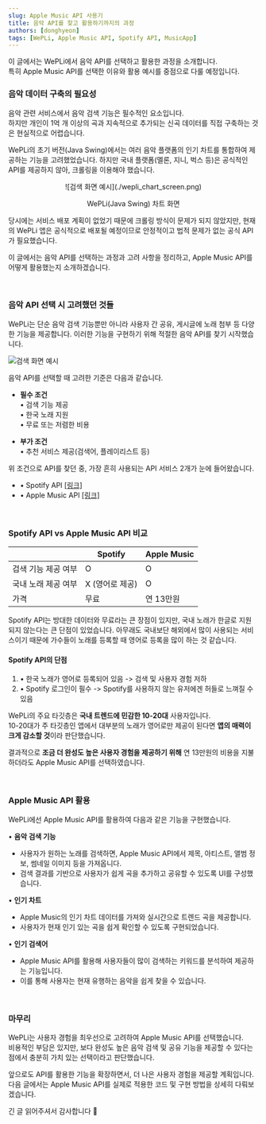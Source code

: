 ```yaml
---
slug: Apple Music API 사용기
title: 음악 API를 찾고 활용하기까지의 과정
authors: [donghyeon]
tags: [WePLi, Apple Music API, Spotify API, MusicApp]
---
```


<!-- truncate -->

이 글에서는 WePLi에서 음악 API를 선택하고 활용한 과정을 소개합니다.  
특히 Apple Music API를 선택한 이유와 활용 예시를 중점으로 다룰 예정입니다.

### 음악 데이터 구축의 필요성

음악 관련 서비스에서 음악 검색 기능은 필수적인 요소입니다.  
하지만 개인이 1억 개 이상의 곡과 지속적으로 추가되는 신곡 데이터를 직접 구축하는 것은 현실적으로 어렵습니다.

WePLi의 초기 버전(Java Swing)에서는 여러 음악 플랫폼의 인기 차트를 통합하여 제공하는 기능을 고려했었습니다. 하지만 국내 플랫폼(멜론, 지니, 벅스 등)은 공식적인 API를 제공하지 않아, 크롤링을 이용해야 했습니다.

<div align="center">
    ![검색 화면 예시](./wepli_chart_screen.png)
    <p align="center">
        WePLi(Java Swing) 차트 화면
    </p>
</div>

당시에는 서비스 배포 계획이 없었기 때문에 크롤링 방식이 문제가 되지 않았지만, 현재의 WePLi 앱은 공식적으로 배포될 예정이므로 안정적이고 법적 문제가 없는 공식 API가 필요했습니다.

이 글에서는 음악 API를 선택하는 과정과 고려 사항을 정리하고, Apple Music API를 어떻게 활용했는지 소개하겠습니다.

<br/>

### 음악 API 선택 시 고려했던 것들

WePLi는 단순 음악 검색 기능뿐만 아니라 사용자 간 공유, 게시글에 노래 첨부 등 다양한 기능을 제공합니다.
이러한 기능을 구현하기 위해 적절한 음악 API를 찾기 시작했습니다.

![검색 화면 예시](./search_screen.png)

음악 API를 선택할 때 고려한 기준은 다음과 같습니다.

- **필수 조건**  
• 검색 기능 제공  
• 한국 노래 지원  
• 무료 또는 저렴한 비용  

- **부가 조건**  
• 추천 서비스 제공(검색어, 플레이리스트 등)  


위 조건으로 API를 찾던 중, 가장 흔히 사용되는 API 서비스 2개가 눈에 들어왔습니다.

- • Spotify API [[링크]](https://developer.spotify.com/terms)
- • Apple Music API [[링크]](https://developer.apple.com/documentation/applemusicapi)

<br/>

### Spotify API vs Apple Music API 비교

|                 |   Spotify   | Apple Music |
|-----------------|-------------|-------------|
| 검색 기능 제공 여부 | O            | O           |
| 국내 노래 제공 여부 | X (영어로 제공) | O           |
| 가격             | 무료          | 연 13만원     |

Spotify API는 방대한 데이터와 무료라는 큰 장점이 있지만, 국내 노래가 한글로 지원 되지 않는다는 큰 단점이 있었습니다.
아무래도 국내보단 해외에서 많이 사용되는 서비스이기 때문에 가수들이 노래를 등록할 때 영어로 등록을 많이 하는 것 같습니다.


#### Spotify API의 단점
1. • 한국 노래가 영어로 등록되어 있음 -> 검색 및 사용자 경험 저하
2. • Spotify 로그인이 필수 -> Spotify를 사용하지 않는 유저에겐 허들로 느껴질 수 있음

WePLi의 주요 타깃층은 **국내 트렌드에 민감한 10-20대** 사용자입니다.  
10-20대가 주 타깃층인 앱에서 대부분의 노래가 영어로만 제공이 된다면 **앱의 매력이 크게 감소할 것**이라 판단했습니다.

결과적으로 **조금 더 완성도 높은 사용자 경험을 제공하기 위해** 연 13만원의 비용을 지불하더라도 Apple Music API를 선택하였습니다.

<br/>

### Apple Music API 활용

WePLi에선 Apple Music API를 활용하여 다음과 같은 기능을 구현했습니다.

• **음악 검색 기능**

   - 사용자가 원하는 노래를 검색하면, Apple Music API에서 제목, 아티스트, 앨범 정보, 썸네일 이미지 등을 가져옵니다.
   - 검색 결과를 기반으로 사용자가 쉽게 곡을 추가하고 공유할 수 있도록 UI를 구성했습니다.

• **인기 차트**

   - Apple Music의 인기 차트 데이터를 가져와 실시간으로 트렌드 곡을 제공합니다.
   - 사용자가 현재 인기 있는 곡을 쉽게 확인할 수 있도록 구현되었습니다.

• **인기 검색어**

   - Apple Music API를 활용해 사용자들이 많이 검색하는 키워드를 분석하여 제공하는 기능입니다.
   - 이를 통해 사용자는 현재 유행하는 음악을 쉽게 찾을 수 있습니다.

<br/>

### 마무리

WePLi는 사용자 경험을 최우선으로 고려하여 Apple Music API를 선택했습니다.  
비용적인 부담은 있지만, 보다 완성도 높은 음악 검색 및 공유 기능을 제공할 수 있다는 점에서 충분히 가치 있는 선택이라고 판단했습니다.

앞으로도 API를 활용한 기능을 확장하면서, 더 나은 사용자 경험을 제공할 계획입니다.  
다음 글에서는 Apple Music API를 실제로 적용한 코드 및 구현 방법을 상세히 다뤄보겠습니다.

긴 글 읽어주셔서 감사합니다 🎵